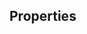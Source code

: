 
<Meta of={Stories} />

<Intro
  name="Backdrop"
  description="Helper component that adds a darkened layer on top of the application."
/>

<Story of={Stories.Basic} />

## Properties

<Props />

